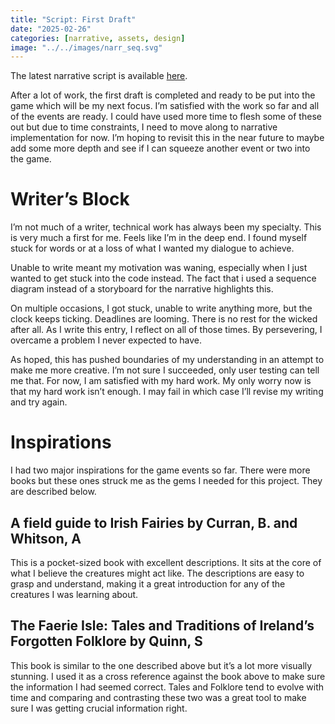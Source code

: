 ```yaml
---
title: "Script: First Draft"
date: "2025-02-26"
categories: [narrative, assets, design]
image: "../../images/narr_seq.svg"
---
```


The latest narrative script is available [here](/narrative_script.html).

After a lot of work, the first draft is completed and ready to be put into the game which will be my next focus. I'm satisfied with the work so far and all of the events are ready. I could have used more time to flesh some of these out but due to time constraints, I need to move along to narrative implementation for now. I'm hoping to revisit this in the near future to maybe add some more depth and see if I can squeeze another event or two into the game.

# Writer's Block

I'm not much of a writer, technical work has always been my specialty. This is very much a first for me. Feels like I'm in the deep end. I found myself stuck for words or at a loss of what I wanted my dialogue to achieve.

Unable to write meant my motivation was waning, especially when I just wanted to get stuck into the code instead. The fact that i used a sequence diagram instead of a storyboard for the narrative highlights this.

On multiple occasions, I got stuck, unable to write anything more, but the clock keeps ticking. Deadlines are looming. There is no rest for the wicked after all. As I write this entry, I reflect on all of those times. By persevering, I overcame a problem I never expected to have.

As hoped, this has pushed boundaries of my understanding in an attempt to make me more creative. I'm not sure I succeeded, only user testing can tell me that. For now, I am satisfied with my hard work. My only worry now is that my hard work isn't enough. I may fail in which case I'll revise my writing and try again.

# Inspirations

I had two major inspirations for the game events so far. There were more books but these ones struck me as the gems I needed for this project. They are described below.

## A field guide to Irish Fairies by Curran, B. and Whitson, A

This is a pocket-sized book with excellent descriptions. It sits at the core of what I believe the creatures might act like. The descriptions are easy to grasp and understand, making it a great introduction for any of the creatures I was learning about.

## The Faerie Isle: Tales and Traditions of Ireland’s Forgotten Folklore by Quinn, S

This book is similar to the one described above but it's a lot more visually stunning. I used it as a cross reference against the book above to make sure the information I had seemed correct. Tales and Folklore tend to evolve with time and comparing and contrasting these two was a great tool to make sure I was getting crucial information right.



